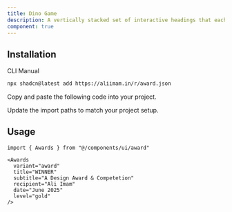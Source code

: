 ```yaml
---
title: Dino Game
description: A vertically stacked set of interactive headings that each reveal a section of content.
component: true
---
```


<ComponentPreview
  name="dino-game-01"
  className="[&_.preview>[data-orientation=vertical]]:sm:max-w-[80%] **:[.preview]:min-h-[400px]"
  description="An accordion with three items"
  align="start"
/>

<ComponentPreview
  name="dino-game-02"
  className="[&_.preview>[data-orientation=vertical]]:sm:max-w-[80%] **:[.preview]:min-h-[400px]"
  description="An accordion with three items"
  align="start"
/>
 

## Installation

<CodeTabs>

<TabsList>
  <TabsTrigger value="cli">CLI</TabsTrigger>
  <TabsTrigger value="manual">Manual</TabsTrigger>
</TabsList>

<TabsContent value="cli">

```bash
npx shadcn@latest add https://aliimam.in/r/award.json
```

</TabsContent>

<TabsContent value="manual">

<Steps>

<Step>Copy and paste the following code into your project.</Step>

<ComponentSource name="award" title="components/ui/award.tsx" />

<Step>Update the import paths to match your project setup.</Step>

</Steps>

</TabsContent>

</CodeTabs>

## Usage

```tsx showLineNumbers
import { Awards } from "@/components/ui/award"
```

```tsx showLineNumbers
<Awards
  variant="award"
  title="WINNER"
  subtitle="A Design Award & Competetion"
  recipient="Ali Imam"
  date="June 2025"
  level="gold"
/>
```
 